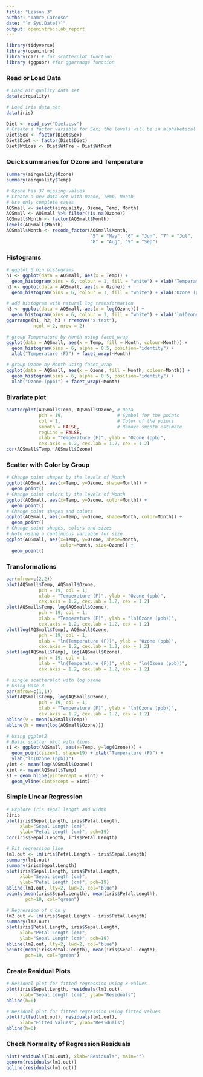 ---
title: "Lesson 3"
author: "Tamre Cardoso"
date: "`r Sys.Date()`"
output: openintro::lab_report
---

```{r load-packages, message=FALSE}
library(tidyverse)
library(openintro)
library(car) # for scatterplot function
library (ggpubr) #for ggarrange function
```

### Read or Load Data

```{r read data}
# Load air quality data set
data(airquality)

# Load iris data set
data(iris)

Diet <- read_csv("Diet.csv")
# Create a factor variable for Sex; the levels will be in alphabetical order
Diet$Sex <- factor(Diet$Sex)
Diet$Diet <- factor(Diet$Diet)
Diet$WtLoss <- Diet$WtPre - Diet$WtPost
```

### Quick summaries for Ozone and Temperature
```{r summaries}
summary(airquality$Ozone)
summary(airquality$Temp)

# Ozone has 37 missing values
# Create a new data set with Ozone, Temp, Month
# Use only complete cases
AQSmall <- select(airquality, Ozone, Temp, Month)
AQSmall <- AQSmall %>% filter(!is.na(Ozone))
AQSmall$Month <- factor(AQSmall$Month)
levels(AQSmall$Month)
AQSmall$Month <- recode_factor(AQSmall$Month, 
                               "5" = "May", "6" = "Jun", "7" = "Jul",
                               "8" = "Aug", "9" = "Sep")
```
### Histograms
```{r histogram}
# ggplot 6 bin histograms
h1 <- ggplot(data = AQSmall, aes(x = Temp)) +
  geom_histogram(bins = 6, colour = 1, fill = "white") + xlab("Temperature (F)")
h2 <- ggplot(data = AQSmall, aes(x = Ozone)) +
  geom_histogram(bins = 6, colour = 1, fill = "white") + xlab("Ozone (ppb)")

# add histogram with natural log transformation
h3 <- ggplot(data = AQSmall, aes(x = log(Ozone))) +
  geom_histogram(bins = 6, colour = 1, fill = "white") + xlab("ln(Ozone (ppb))")
ggarrange(h1, h2, h3 + rremove("x.text"),
          ncol = 2, nrow = 2)

# group Temperature by Month using facet_wrap
ggplot(data = AQSmall, aes(x = Temp, fill = Month, colour=Month)) +
  geom_histogram(bins = 6, alpha = 0.5, position="identity") + 
  xlab("Temperature (F)") + facet_wrap(~Month)

# group Ozone by Month using facet_wrap
ggplot(data = AQSmall, aes(x = Ozone, fill = Month, colour=Month)) +
  geom_histogram(bins = 6, alpha = 0.5, position="identity") + 
  xlab("Ozone (ppb)") + facet_wrap(~Month)
```

### Bivariate plot

```{r scatterplot}
scatterplot(AQSmall$Temp, AQSmall$Ozone, # Data
            pch = 19,                    # Symbol for the points
            col = 1,                     # Color of the points
            smooth = FALSE,              # Remove smooth estimate
            regLine = FALSE,
            xlab = "Temperature (F)", ylab = "Ozone (ppb)",
            cex.axis = 1.2, cex.lab = 1.2, cex = 1.2)
cor(AQSmall$Temp, AQSmall$Ozone)
```

### Scatter with Color by Group
```{r Scatterplot by Month}
# Change point shapes by the levels of Month
ggplot(AQSmall, aes(x=Temp, y=Ozone, shape=Month)) +
  geom_point()
# Change point colors by the levels of Month
ggplot(AQSmall, aes(x=Temp, y=Ozone, color=Month)) +
  geom_point()
# Change point shapes and colors
ggplot(AQSmall, aes(x=Temp, y=Ozone, shape=Month, color=Month)) +
  geom_point()
# Change point shapes, colors and sizes
# Note using a continuous variable for size
ggplot(AQSmall, aes(x=Temp, y=Ozone, shape=Month,
                    color=Month, size=Ozone)) +
  geom_point()
```

### Transformations
```{r scatterplots with transform}
par(mfrow=c(2,2))
plot(AQSmall$Temp, AQSmall$Ozone, 
            pch = 19, col = 1,            
            xlab = "Temperature (F)", ylab = "Ozone (ppb)",
            cex.axis = 1.2, cex.lab = 1.2, cex = 1.2)
plot(AQSmall$Temp, log(AQSmall$Ozone), 
            pch = 19, col = 1,            
            xlab = "Temperature (F)", ylab = "ln(Ozone (ppb))",
            cex.axis = 1.2, cex.lab = 1.2, cex = 1.2)
plot(log(AQSmall$Temp), AQSmall$Ozone, 
            pch = 19, col = 1,            
            xlab = "ln(Temperature (F))", ylab = "Ozone (ppb)",
            cex.axis = 1.2, cex.lab = 1.2, cex = 1.2)
plot(log(AQSmall$Temp), log(AQSmall$Ozone), 
            pch = 19, col = 1,            
            xlab = "ln(Temperature (F))", ylab = "ln(Ozone (ppb))",
            cex.axis = 1.2, cex.lab = 1.2, cex = 1.2)

# single scatterplot with log ozone
# Using Base R
par(mfrow=c(1,1))
plot(AQSmall$Temp, log(AQSmall$Ozone), 
            pch = 19, col = 1,            
            xlab = "Temperature (F)", ylab = "ln(Ozone (ppb))",
            cex.axis = 1.2, cex.lab = 1.2, cex = 1.2)
abline(v = mean(AQSmall$Temp))
abline(h = mean(log(AQSmall$Ozone)))

# Using ggplot2
# Basic scatter plot with lines
s1 <- ggplot(AQSmall, aes(x=Temp, y=log(Ozone))) + 
  geom_point(size=1, shape=19) + xlab("Temperature (F)") +
  ylab("ln(Ozone (ppb))")
yint <- mean(log(AQSmall$Ozone))
xint <- mean(AQSmall$Temp)
s1 + geom_hline(yintercept = yint) +
  geom_vline(xintercept = xint)
```

### Simple Linear Regression
```{r SLR}
# Explore iris sepal length and width
?iris
plot(iris$Sepal.Length, iris$Petal.Length, 
     xlab="Sepal Length (cm)",
     ylab="Petal Length (cm)", pch=19)
cor(iris$Sepal.Length, iris$Petal.Length)

# Fit regression line
lm1.out <- lm(iris$Petal.Length ~ iris$Sepal.Length)
summary(lm1.out)
summary(iris$Sepal.Length)
plot(iris$Sepal.Length, iris$Petal.Length, 
     xlab="Sepal Length (cm)",
     ylab="Petal Length (cm)", pch=19)
abline(lm1.out, lty=2, lwd=2, col="blue")
points(mean(iris$Sepal.Length), mean(iris$Petal.Length),
       pch=19, col="green")

# Regression of x on y
lm2.out <- lm(iris$Sepal.Length ~ iris$Petal.Length)
summary(lm2.out)
plot(iris$Petal.Length, iris$Sepal.Length, 
     xlab="Petal Length (cm)",
     ylab="Sepal Length (cm)", pch=19)
abline(lm2.out, lty=2, lwd=2, col="blue")
points(mean(iris$Petal.Length), mean(iris$Sepal.Length),
       pch=19, col="green")
```

### Create Residual Plots
```{r Residual Plot}
# Residual plot for fitted regression using x values
plot(iris$Sepal.Length, residuals(lm1.out),
     xlab="Sepal.Length (cm)", ylab="Residuals")
abline(h=0)

# Residual plot for fitted regression using fitted values
plot(fitted(lm1.out), residuals(lm1.out),
     xlab="Fitted Values", ylab="Residuals")
abline(h=0)
```

### Check Normality of Regression Residuals
```{r Check Normality}
hist(residuals(lm1.out), xlab="Residuals", main="")
qqnorm(residuals(lm1.out))
qqline(residuals(lm1.out))
```







